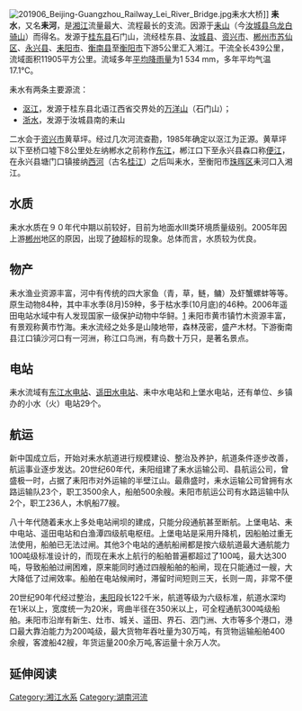 {{unreferenced|time=2012-08-31T16:07:03+00:00}}
[[File:201906_Beijing-Guangzhou_Railway_Lei_River_Bridge.jpg|thumb]]耒水大桥]]
'''耒水'''，又名'''耒河'''，是[[湘江|湘江]]流量最大、流程最长的支流。因源于[[耒山|耒山]]（今[[汝城县|汝城县]][[乌龙白骑山|乌龙白骑山]]）而得名。发源于[[桂东县|桂东县]]石门山，流经桂东县、[[汝城县|汝城县]]、[[资兴市|资兴市]]、[[郴州市|郴州市]][[苏仙区|苏仙区]]、[[永兴县|永兴县]]、[[耒阳市|耒阳市]]、[[衡南县|衡南县]]至[[衡阳市|衡阳市]]下游5公里汇入湘江。干流全长439公里，流域面积11905平方公里。流域多年[[平均降雨量|平均降雨量]]为1 534 mm，多年平均气温17.1℃。

耒水有两条主要源流：
*[[沤江|沤江]]，发源于桂东县北语江西省交界处的[[万洋山|万洋山]]（石门山）；
*[[浙水|浙水]]，发源于汝城县南的耒山
二水会于[[资兴市|资兴市]]黄草坪。经过几次河流查勘，1985年确定以沤江为正源。黄草坪以下至桥口墟下8公里处左纳郴水之前称作[[东江|东江]]，郴江口下至永兴县森口称[[便江|便江]]，在永兴县塘门口镇接纳[[西河|西河]]（古名[[桂江|桂江]]）之后叫耒水，至衡阳市[[珠晖区|珠晖区]]耒河口入湘江。

== 水质 ==
耒水水质在９０年代中期以前较好，目前为地面水Ⅲ类环境质量级别。2005年因上游[[郴州|郴州]]地区的原因，出现了[[砷|砷]]超标的现象。总体而言，水质较为优良。

== 物产 ==
耒水渔业资源丰富，河中有传统的四大家鱼（青，草，鲢，鳙）及虾蟹螺蚌等等。原生动物84种，其中丰水季(8月)59种，多于枯水季(10月底)的46种。2006年遥田电站水域中有人发现国家一级保护动物中华鲟。[https://web.archive.org/web/20150502144112/http://www.leiyang.gov.cn/xwzx/detail.asp?Article_ID=3391] 耒阳市黄市镇竹木资源丰富，有景观称黄市竹海。耒水流经之处多是山陵地带，森林茂密，盛产木材。下游衡南县江口镇沙河口有一河洲，称江口鸟洲，有鸟数十万只，是著名景点。

== 电站 ==
耒水流域有[[东江水电站|东江水电站]]、[[遥田水电站|遥田水电站]]、耒中水电站和上堡水电站，还有单位、乡镇办的小水（火）电站29个。
== 航运==
新中国成立后，开始对耒水航道进行规模建设、整治及养护，航道条件逐步改善，航运事业逐步发达。20世纪60年代，耒阳组建了耒水运输公司、县航运公司，曾盛极一时，占据了耒阳市对外运输的半壁江山。最鼎盛时，耒水运输公司曾拥有水路运输队23个，职工3500余人，船舶500余艘。耒阳市航运公司有水路运输中队2个，职工236人，木帆船77艘。

八十年代随着耒水上多处电站闸坝的建成，只能分段通航甚至断航。上堡电站、耒中电站、遥田电站和白渔潭四级航电枢纽。上堡电站是采用升降机，因船舶过重无法使用，船舶已无法过闸。其他3个电站的通航船闸都是按六级航道最大通航能力100吨级标准设计的，而现在耒水上航行的船舶普遍都超过了100吨，最大达300吨，导致船舶过闸困难，原来能同时通过四艘船舶的船闸，现在只能通过一艘，大大降低了过闸效率。船舶在电站候闸时，滞留时间短则三天，长则一周，非常不便

20世纪90年代经过整治，[[耒阳|耒阳]]段长122千米，航道等级为六级标准，航道水深均在1米以上，宽度统一为20米，弯曲半径在350米以上，可全程通航300吨级船舶。耒阳市沿岸有新生、灶市、城关、遥田、界石、泗门洲、大市等多个港口，港口最大靠泊能力为200吨级，最大货物年吞吐量为30万吨，有货物运输船舶400余艘，客渡船42艘，年货运量200余万吨,客运量十余万人次。
== 延伸阅读 ==
{{Wikisource further reading}}

{{湘江水系}}
{{长江中游水系}}

[[Category:湘江水系|Category:湘江水系]]
[[Category:湖南河流|Category:湖南河流]]